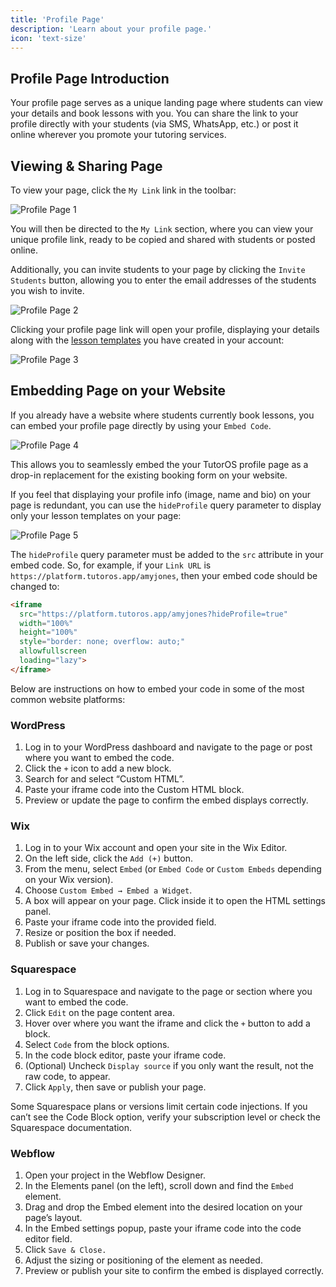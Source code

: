 ```yaml
---
title: 'Profile Page'
description: 'Learn about your profile page.'
icon: 'text-size'
---
```


## Profile Page Introduction

Your profile page serves as a unique landing page where students can view your details and book lessons with you. You can share the link to your profile directly with your students (via SMS, WhatsApp, etc.) or post it online wherever you promote your tutoring services.

## Viewing & Sharing Page

To view your page, click the `My Link` link in the toolbar:

![Profile Page 1](/images/profile-page-1.png)

You will then be directed to the `My Link` section, where you can view your unique profile link, ready to be copied and shared with students or posted online.

Additionally, you can invite students to your page by clicking the `Invite Students` button, allowing you to enter the email addresses of the students you wish to invite.

![Profile Page 2](/images/profile-page-2.png)

Clicking your profile page link will open your profile, displaying your details along with the [lesson templates](/templates/lesson-template-intro) you have created in your account:

![Profile Page 3](/images/profile-page.png)

## Embedding Page on your Website

If you already have a website where students currently book lessons, you can embed your profile page directly by using your `Embed Code`. 

![Profile Page 4](/images/profile-page-4.png)

This allows you to seamlessly embed the your TutorOS profile page as a drop-in replacement for the existing booking form on your website.

If you feel that displaying your profile info (image, name and bio) on your page is redundant, you can use the `hideProfile` query parameter to display only your lesson templates on your page:

![Profile Page 5](/images/profile-page-5.png)

The `hideProfile` query parameter must be added to the `src` attribute in your embed code. So, for example, if your `Link URL` is `https://platform.tutoros.app/amyjones`, then your embed code should be changed to:

```html
<iframe
  src="https://platform.tutoros.app/amyjones?hideProfile=true"
  width="100%"
  height="100%"
  style="border: none; overflow: auto;"
  allowfullscreen
  loading="lazy">
</iframe>
```

Below are instructions on how to embed your code in some of the most common website platforms:

### WordPress

1. Log in to your WordPress dashboard and navigate to the page or post where you want to embed the code.
2. Click the `+` icon to add a new block.
3. Search for and select “Custom HTML”.
4. Paste your iframe code into the Custom HTML block.
5. Preview or update the page to confirm the embed displays correctly.

### Wix

1. Log in to your Wix account and open your site in the Wix Editor.
2. On the left side, click the `Add (+)` button.
3. From the menu, select `Embed` (or `Embed Code` or `Custom Embeds` depending on your Wix version).
4. Choose `Custom Embed → Embed a Widget`.
5. A box will appear on your page. Click inside it to open the HTML settings panel.
6. Paste your iframe code into the provided field.
7. Resize or position the box if needed.
8. Publish or save your changes.

### Squarespace

1. Log in to Squarespace and navigate to the page or section where you want to embed the code.
2. Click `Edit` on the page content area.
3. Hover over where you want the iframe and click the `+` button to add a block.
4. Select `Code` from the block options.
5. In the code block editor, paste your iframe code.
6. (Optional) Uncheck `Display source` if you only want the result, not the raw code, to appear.
7. Click `Apply`, then save or publish your page.

<Note>Some Squarespace plans or versions limit certain code injections. If you can’t see the Code Block option, verify your subscription level or check the Squarespace documentation.</Note>

### Webflow

1. Open your project in the Webflow Designer.
2. In the Elements panel (on the left), scroll down and find the `Embed` element.
3. Drag and drop the Embed element into the desired location on your page’s layout.
4. In the Embed settings popup, paste your iframe code into the code editor field.
5. Click `Save & Close.`
6. Adjust the sizing or positioning of the element as needed.
7. Preview or publish your site to confirm the embed is displayed correctly.
